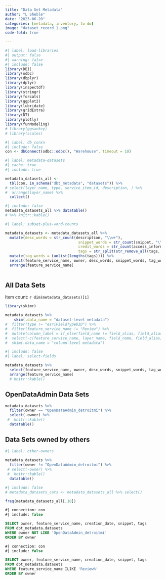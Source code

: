 ```yaml
---
title: "Data Set Metadata"
author: "L Sheble"
date: "2023-06-20"
categories: [metadata, inventory, to do]
image: "dataset_record_1.png"
code-fold: true

---
```





```r
#| label: load-libraries
#| output: false
#| warning: false
#| include: false
library(DBI)
library(odbc)
library(dbplyr)
library(dplyr)
library(inspectdf)
library(stringr)
library(forcats)
library(ggplot2)
library(lubridate)
library(gridExtra)
library(DT)
library(plotly)
library(funModeling)
# library(ggsankey)
# library(scales)
```




```r
#| label: db_conxn
#| include: false
con <- dbConnect(odbc::odbc(), "Warehouse", timeout = 10)
```



```r
#| label: metadata-datasets
#| cache: true
#| include: true

metadata_datasets_all <- 
  tbl(con, in_schema("dbt_metadata", "datasets")) %>%
# select(layer_name, type, service_item_id, description, ) %>%
#  arrange(layer_name) %>%
  collect()

```


```r
#| include: false
metadata_datasets_all %>% datatable()
# %>% knitr::kable()
```




```r
#| label: subset-plus-word-counts

metadata_datasets <- metadata_datasets_all %>% 
  mutate(desc_words = str_count(description, "\\w+"),
                                 snippet_words = str_count(snippet, "\\w+"),
                                 credit_words = str_count(access_information, "\\w+"),
                                 tags = str_split(str_remove_all(tags, '\\{|\\}'), ",")) %>%
  mutate(tag_words = (unlist(lengths(tags)))) %>%
  select(feature_service_name, owner, desc_words, snippet_words, tag_words, credit_words, creation_date) %>%
  arrange(feature_service_name) 
  
```


## All Data Sets

Item count: `r dim(metadata_datasets)[1]`


```r
library(skimr)

metadata_datasets %>%
    skim(.data_name = "dataset-level metadata")
#  filter(type != "esriFieldTypeOID") %>%
#  filter(feature_service_name != "Review") %>%
#  mutate(column_label = if_else(field_name != field_alias, field_alias, NA)) %>%
#  select(-c(feature_service_name, layer_name, field_name, field_alias, type)) %>%
#  skim(.data_name = "column-level metadata")
```

```r
#| include: false
#| label: select-fields

metadata_datasets %>%
  select(feature_service_name, owner, desc_words, snippet_words, tag_words, credit_words, creation_date) %>%
  arrange(feature_service_name) 
  # knitr::kable()
```





## OpenDataAdmin Data Sets


```r
metadata_datasets %>%
  filter(owner == "OpenDataAdmin_detroitmi") %>%
  select(-owner) %>%
 #  knitr::kable()
  datatable()
```


## Data Sets owned by others
```r
#| label: other-owners
 
metadata_datasets %>%
  filter(owner != "OpenDataAdmin_detroitmi") %>%
 # select(-owner) %>%
 #  knitr::kable()
  datatable()
```


```r
#| include: false
# metadata_datasets_cats <- metadata_datasets_all %>% select()

freq(metadata_datasets_all[,10])


```


```sql
#| connection: con
#| include: false

SELECT owner, feature_service_name, creation_date, snippet, tags
FROM dbt_metadata.datasets
WHERE owner NOT LIKE 'OpenDataAdmin_detroitmi'
ORDER BY owner

```


```sql
#| connection: con 
#| include: false

SELECT owner, feature_service_name, creation_date, snippet, tags
FROM dbt_metadata.datasets
WHERE feature_service_name ILIKE 'Review%'
ORDER BY owner

```


